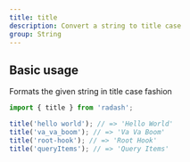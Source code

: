 ```yaml
---
title: title
description: Convert a string to title case
group: String
---
```


## Basic usage

Formats the given string in title case fashion

```ts
import { title } from 'radash';

title('hello world'); // => 'Hello World'
title('va_va_boom'); // => 'Va Va Boom'
title('root-hook'); // => 'Root Hook'
title('queryItems'); // => 'Query Items'
```
